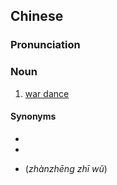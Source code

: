 {{also|战争舞}}
==Chinese==
{{zh-forms|s=战争舞|type=21}}

===Pronunciation===
{{zh-pron
|m=zhànzhēngwǔ
|cat=n
}}

===Noun===
{{zh-noun}}

# [[war dance]]

====Synonyms====
* {{zh-l|戰舞}}
* {{zh-l|戰陣舞}}
* {{lang|zh|戰爭之舞／战争之舞}} (''zhànzhēng zhī wǔ'')

{{zh-cat|Dances|Anthropology}}